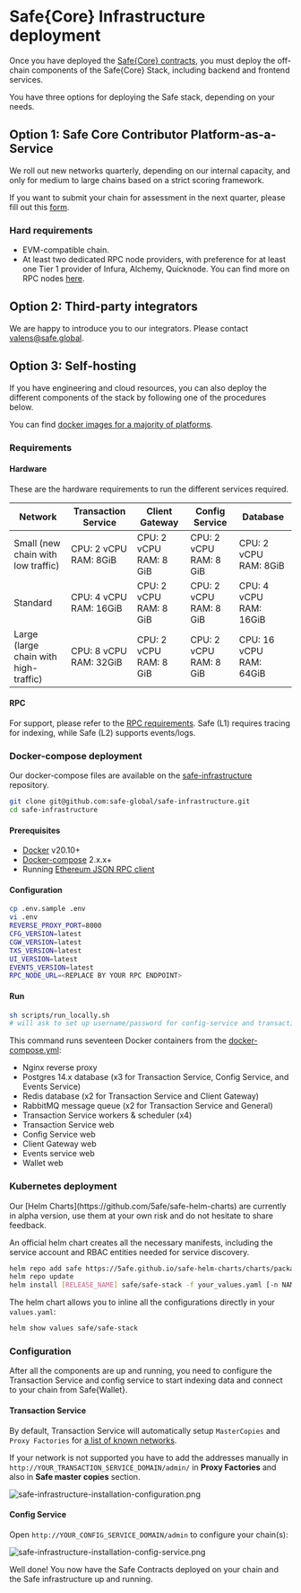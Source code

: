 
# Safe\{Core\} Infrastructure deployment

Once you have deployed the [Safe\{Core\} contracts](../smart-contracts/smart-account-deployment.mdx), you must deploy the off-chain components of the Safe\{Core\} Stack, including backend and frontend services. 

You have three options for deploying the Safe stack, depending on your needs.

## Option 1: Safe Core Contributor Platform-as-a-Service

We roll out new networks quarterly, depending on our internal capacity, and only for medium to large chains based on a strict scoring framework. 

If you want to submit your chain for assessment in the next quarter, please fill out this [form](https://noteforms.com/forms/request-safe-ui-and-infra-support-4weugt).

### Hard requirements

- EVM-compatible chain.
- At least two dedicated RPC node providers, with preference for at least one Tier 1 provider of Infura, Alchemy, Quicknode. You can find more on RPC nodes [here](./api-safe-transaction-service/rpc-requirements.md).

## Option 2: Third-party integrators

We are happy to introduce you to our integrators. Please contact [valens@safe.global](mailto:valens@safe.global).

## Option 3: Self-hosting

If you have engineering and cloud resources, you can also deploy the different components of the stack by following one of the procedures below. 

You can find [docker images for a majority of platforms](https://hub.docker.com/u/safeglobal). 

### Requirements

#### Hardware

These are the hardware requirements to run the different services required.


| Network | Transaction Service | Client Gateway | Config Service | Database |
| --- | --- | --- | --- | --- |
| Small (new chain with low traffic) | CPU: 2 vCPU RAM: 8GiB | CPU: 2 vCPU RAM: 8 GiB | CPU: 2 vCPU RAM: 8 GiB | CPU: 2 vCPU RAM: 8GiB |
| Standard | CPU: 4 vCPU RAM: 16GiB | CPU: 2 vCPU RAM: 8 GiB | CPU: 2 vCPU RAM: 8 GiB | CPU: 4 vCPU RAM: 16GiB |
| Large (large chain with high-traffic) | CPU: 8 vCPU RAM: 32GiB | CPU: 2 vCPU RAM: 8 GiB | CPU: 2 vCPU RAM: 8 GiB | CPU: 16 vCPU RAM: 64GiB |


#### RPC

For support, please refer to the [RPC requirements](./api-safe-transaction-service/rpc-requirements.md#what-are-the-rpc-requirements). Safe (L1) requires tracing for indexing, while Safe (L2) supports events/logs.

### Docker-compose deployment

Our docker-compose files are available on the [safe-infrastructure](https://github.com/safe-global/safe-infrastructure) repository.

```bash
git clone git@github.com:safe-global/safe-infrastructure.git
cd safe-infrastructure
```

#### Prerequisites

- [Docker](https://docs.docker.com/guides/) v20.10+
- [Docker-compose](https://docs.docker.com/compose/) 2.x.x+
- Running [Ethereum JSON RPC client](https://ethereum.org/en/developers/docs/apis/json-rpc/)

#### Configuration

```bash
cp .env.sample .env
vi .env
REVERSE_PROXY_PORT=8000
CFG_VERSION=latest
CGW_VERSION=latest
TXS_VERSION=latest
UI_VERSION=latest
EVENTS_VERSION=latest
RPC_NODE_URL=<REPLACE BY YOUR RPC ENDPOINT>
```

#### Run

```bash
sh scripts/run_locally.sh
# will ask to set up username/password for config-service and transactions-service
```

This command runs seventeen Docker containers from the [docker-compose.yml](https://github.com/safe-global/safe-infrastructure/blob/main/docker-compose.yml):

- Nginx reverse proxy
- Postgres 14.x database (x3 for Transaction Service, Config Service, and Events Service)
- Redis database (x2 for Transaction Service and Client Gateway)
- RabbitMQ message queue (x2 for Transaction Service and General)
- Transaction Service workers & scheduler (x4)
- Transaction Service web
- Config Service web
- Client Gateway web
- Events service web
- Wallet web

### Kubernetes deployment

<Callout type="info" emoji="⚠️">
    Our [Helm Charts](https://github.com/5afe/safe-helm-charts) are currently in alpha version, use them at your own risk and do not hesitate to share feedback.
</Callout>

An official helm chart creates all the necessary manifests, including the service account and RBAC entities needed for service discovery.

```bash
helm repo add safe https://5afe.github.io/safe-helm-charts/charts/packages
helm repo update
helm install [RELEASE_NAME] safe/safe-stack -f your_values.yaml [-n NAMESPACE]
```

The helm chart allows you to inline all the configurations directly in your `values.yaml`:

```bash
helm show values safe/safe-stack
```

### Configuration

After all the components are up and running, you need to configure the Transaction Service and config service to start indexing data and connect to your chain from Safe\{Wallet\}.

#### Transaction Service

By default, Transaction Service will automatically setup `MasterCopies` and `Proxy Factories` for [a list of known networks](https://github.com/safe-global/safe-eth-py/blob/main/safe_eth/safe/addresses.py). 

If your network is not supported you have to add the addresses manually in `http://YOUR_TRANSACTION_SERVICE_DOMAIN/admin/` in **Proxy Factories** and also in **Safe master copies** section.

![safe-infrastructure-installation-configuration.png](../../assets/safe-infrastructure-installation-configuration.png)

#### Config Service

Open `http://YOUR_CONFIG_SERVICE_DOMAIN/admin` to configure your chain(s):

![safe-infrastructure-installation-config-service.png](../../assets/safe-infrastructure-installation-config-service.png)

Well done! You now have the Safe Contracts deployed on your chain and the Safe infrastructure up and running.